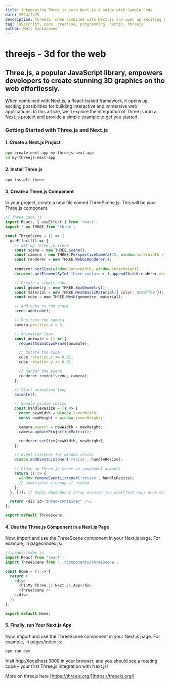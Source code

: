 ```yaml
---
title: Integrating Three.js into Next.js A Guide with Sample Code
date: 2024/1/25
description: ThreeJS, when combined with Next.js can open up exciting possibilities for building interactive and immersive web applications
tag: javascript, code, creative, programming, nextjs, threejs
author: Matt Pantaleone
---
```


# threejs - 3d for the web

## Three.js, a popular JavaScript library, empowers developers to create stunning 3D graphics on the web effortlessly. 

When combined with Next.js, a React-based framework, it opens up exciting possibilities for building interactive and immersive web applications. In this article, we'll explore the integration of Three.js into a Next.js project and provide a simple example to get you started.

### Getting Started with Three.js and Next.js

#### 1. Create a Next.js Project

```bash filename="Bash"
npx create-next-app my-threejs-next-app
cd my-threejs-next-app
```

#### 2. Install Three.js

```bash filename="Bash"
npm install three
```

#### 3. Create a Three.js Component

In your project, create a new file named ThreeScene.js. This will be your Three.js component.

```js filename="JavaScript"
// ThreeScene.js
import React, { useEffect } from 'react';
import * as THREE from 'three';

const ThreeScene = () => {
  useEffect(() => {
    // Set up Three.js scene
    const scene = new THREE.Scene();
    const camera = new THREE.PerspectiveCamera(75, window.innerWidth / window.innerHeight, 0.1, 1000);
    const renderer = new THREE.WebGLRenderer();
    
    renderer.setSize(window.innerWidth, window.innerHeight);
    document.getElementById('three-container').appendChild(renderer.domElement);

    // Create a simple cube
    const geometry = new THREE.BoxGeometry();
    const material = new THREE.MeshBasicMaterial({ color: 0x00ff00 });
    const cube = new THREE.Mesh(geometry, material);

    // Add cube to the scene
    scene.add(cube);

    // Position the camera
    camera.position.z = 5;

    // Animation loop
    const animate = () => {
      requestAnimationFrame(animate);

      // Rotate the cube
      cube.rotation.x += 0.01;
      cube.rotation.y += 0.01;

      // Render the scene
      renderer.render(scene, camera);
    };

    // Start animation loop
    animate();

    // Handle window resize
    const handleResize = () => {
      const newWidth = window.innerWidth;
      const newHeight = window.innerHeight;

      camera.aspect = newWidth / newHeight;
      camera.updateProjectionMatrix();

      renderer.setSize(newWidth, newHeight);
    };

    // Event listener for window resize
    window.addEventListener('resize', handleResize);

    // Clean up Three.js scene on component unmount
    return () => {
      window.removeEventListener('resize', handleResize);
      // additional cleanup if needed
    };
  }, []); // Empty dependency array ensures the useEffect runs once on mount

  return <div id="three-container" />;
};

export default ThreeScene;
```

#### 4. Use the Three.js Component in a Next.js Page

Now, import and use the ThreeScene component in your Next.js page. For example, in pages/index.js:

```js filename="JavaScript"
// pages/index.js
import React from 'react';
import ThreeScene from '../components/ThreeScene';

const Home = () => {
  return (
    <div>
      <h1>My Three.js Next.js App</h1>
      <ThreeScene />
    </div>
  );
};

export default Home;
```

#### 5. Finally, run Your Next.js App

Now, import and use the ThreeScene component in your Next.js page. For example, in pages/index.js:

```bash filename="Bash"
npm run dev
```

Visit http://localhost:3000 in your browser, and you should see a rotating cube – your first Three.js integration with Next.js!

More on threejs here [https://threejs.org/](https://threejs.org/)